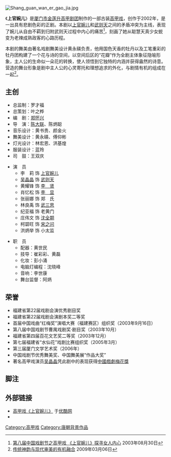 [[File:Shang_guan_wan_er_gao_jia.jpg|thumb]]
{{otheruses|上官婉儿 (消歧义)}}

《'''上官婉儿'''》是[[厦门市金莲升高甲剧团|厦门市金莲升高甲剧团]]制作的一部古装[[高甲戏|高甲戏]]，创作于2002年，是一出具有悲剧色彩的正剧。本剧以[[上官婉儿|上官婉儿]]和[[武则天|武则天]]之间的矛盾冲突为主线，表现了婉儿从自由不羁到归附武则天过程中内心的痛苦<ref>[http://ent.sina.com.cn/2003-08-30/0118193494.html 第八届中国戏剧节之高甲戏 《上官婉儿》探寻女人内心] {{Wayback|url=http://ent.sina.com.cn/2003-08-30/0118193494.html |date=20190803065849 }}2003年08月30日</ref>，刻画了她从聪慧天真少女蜕变为老辣成熟政客的心路历程。

本剧的舞美由著名戏剧舞美设计黄永碤负责，他用国色天香的牡丹以及工笔重彩的牡丹团构建了一个花与诗的空间，以空间后区的“花瓣”作为全剧主体象征隐喻形象，主人公的生命似一朵花的转换，使人领悟到它独特的内涵并获得盎然的诗意。营造的舞台形象是剧中主人公的心灵寄托和理想追求的外化，与剧情有机的组成在一起<ref>[http://www.ccm.gov.cn/show.php?aid=61679&cid=50 传统神韵与现代审美的有机融合] {{Wayback|url=http://www.ccm.gov.cn/show.php?aid=61679&cid=50 |date=20111209183545 }}2009年03月06日</ref>。

== 主创 ==
* 总监制：罗才福
* 总策划：叶之桦
* 编　剧：[[郑怀兴|郑怀兴]]
* 导　演：[[陈大联|陈大联]]、陈炳聪
* 音乐设计：黄书贵、颜金火
* 舞美设计：黄永碤、傅仰彬
* 灯光设计：林宏恩、洪基煌
* 服装设计：蓝玲
* 司　鼓：王双庆
{{col-begin}}
{{col-2}}
* 演　员
** 李　莉 饰 [[上官婉儿|上官婉儿]]
** [[吴晶晶|吴晶晶]] 饰 [[武则天|武则天]]
** 黄耀锋 饰 [[李贤|李　贤]]
** 肖忆松 饰 [[李显|李　显]]
** 张丽娜 饰 郑　氏
** 林良禹 饰 [[武三思|武三思]]
** 纪亚福 饰 老黄门
** 庄伟文 饰 [[沈佺期|沈全期]]
** 柯碧旺 饰 [[宋之问|宋之问]]
** 洪炳举 饰 小太监
{{col-2}}
* 职　员
** 配器：黄世民
** 技导：崔彩彩、黄磊
** 化妆：彭小涌
** 电脑灯编程：沈晓峰
** 音响：李世康
** 舞台监督：阿炳
{{col-end}}

== 荣誉 ==
* 福建省第22届戏剧会演优秀剧目奖 
* 福建省第22届戏剧会演剧本奖二等奖 
* 首届中国戏曲“红梅奖”演唱大赛（福建赛区）组织奖（2003年9月16日）
* 第八届中国戏剧节曹禺戏剧奖·剧目奖（2003年10月）
* 福建省第四届百花文艺奖二等奖（2003年12月）
* 第七届福建省“水仙花”戏剧比赛组织奖（2005年3月）
* 第三届厦门文学艺术奖（2006年）
* 中国戏剧节优秀舞美奖、中国舞美展“作品大奖”
* 著名高甲戏演员[[吴晶晶|吴晶晶]]凭此剧中的表现获得[[中國戲劇梅花獎|中國戲劇梅花獎]]

== 脚注 ==
{{reflist}}

== 外部链接 ==
* [http://v.youku.com/v_show/id_XMTk2MTg3NTM2.html 高甲戏《上官婉儿》] {{Wayback|url=http://v.youku.com/v_show/id_XMTk2MTg3NTM2.html |date=20191113053245 }}于[[优酷网|优酷网]]
*{{youtube|CPcgjSyJBjw|閩南廈門高甲戲《上官婉兒》1}}

{{DEFAULTSORT:S上}}
[[Category:高甲戏|Category:高甲戏]]
[[Category:唐朝背景作品|Category:唐朝背景作品]]